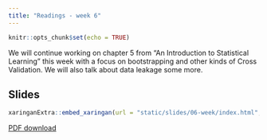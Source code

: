 ```yaml
---
title: "Readings - week 6"
---
```


```r
knitr::opts_chunk$set(echo = TRUE)
```

We will continue working on chapter 5 from "An Introduction to Statistical Learning" this week with a focus on bootstrapping and other kinds of Cross Validation. We will also talk about data leakage some more.

## Slides

```r
xaringanExtra::embed_xaringan(url = "static/slides/06-week/index.html", ratio = "16:9")
```

[PDF download](static/slides/06-week/06-week.pdf)

